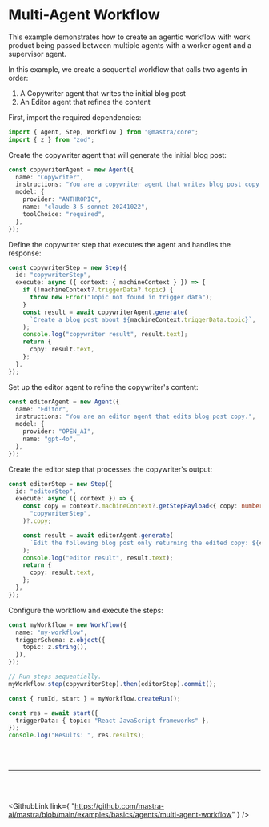 # Multi-Agent Workflow

This example demonstrates how to create an agentic workflow with work product being passed between multiple agents with a worker agent and a supervisor agent.

In this example, we create a sequential workflow that calls two agents in order:

1. A Copywriter agent that writes the initial blog post
2. An Editor agent that refines the content

First, import the required dependencies:

```typescript
import { Agent, Step, Workflow } from "@mastra/core";
import { z } from "zod";
```

Create the copywriter agent that will generate the initial blog post:

```typescript
const copywriterAgent = new Agent({
  name: "Copywriter",
  instructions: "You are a copywriter agent that writes blog post copy.",
  model: {
    provider: "ANTHROPIC",
    name: "claude-3-5-sonnet-20241022",
    toolChoice: "required",
  },
});
```

Define the copywriter step that executes the agent and handles the response:

```typescript
const copywriterStep = new Step({
  id: "copywriterStep",
  execute: async ({ context: { machineContext } }) => {
    if (!machineContext?.triggerData?.topic) {
      throw new Error("Topic not found in trigger data");
    }
    const result = await copywriterAgent.generate(
      `Create a blog post about ${machineContext.triggerData.topic}`,
    );
    console.log("copywriter result", result.text);
    return {
      copy: result.text,
    };
  },
});
```

Set up the editor agent to refine the copywriter's content:

```typescript
const editorAgent = new Agent({
  name: "Editor",
  instructions: "You are an editor agent that edits blog post copy.",
  model: {
    provider: "OPEN_AI",
    name: "gpt-4o",
  },
});
```

Create the editor step that processes the copywriter's output:

```typescript
const editorStep = new Step({
  id: "editorStep",
  execute: async ({ context }) => {
    const copy = context?.machineContext?.getStepPayload<{ copy: number }>(
      "copywriterStep",
    )?.copy;

    const result = await editorAgent.generate(
      `Edit the following blog post only returning the edited copy: ${copy}`,
    );
    console.log("editor result", result.text);
    return {
      copy: result.text,
    };
  },
});
```

Configure the workflow and execute the steps:

```typescript
const myWorkflow = new Workflow({
  name: "my-workflow",
  triggerSchema: z.object({
    topic: z.string(),
  }),
});

// Run steps sequentially.
myWorkflow.step(copywriterStep).then(editorStep).commit();

const { runId, start } = myWorkflow.createRun();

const res = await start({
  triggerData: { topic: "React JavaScript frameworks" },
});
console.log("Results: ", res.results);
```

<br />
<br />
<hr className="dark:border-[#404040] border-gray-300" />
<br />
<br />

<GithubLink
  link={
    "https://github.com/mastra-ai/mastra/blob/main/examples/basics/agents/multi-agent-workflow"
  }
/>
